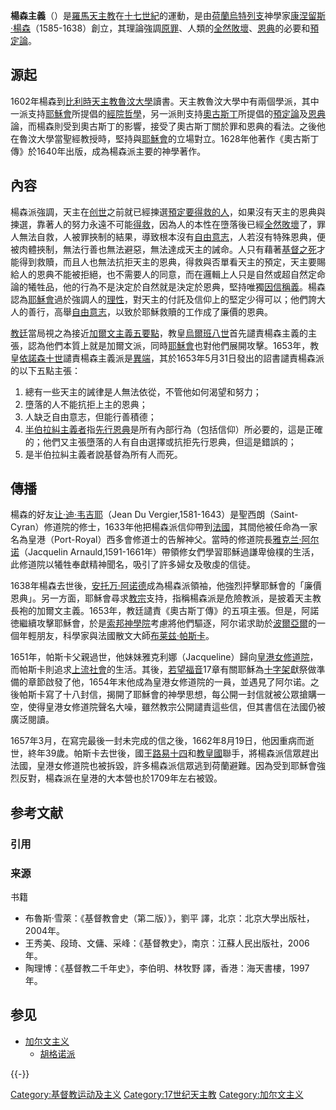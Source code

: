 {{Redirect2|詹森主義|美國總統[[林登·詹森|林登·詹森]]的外交政策|詹森主義 (外交)}}

{{noteTA
|1 = zh:加爾文; zh-hk:加爾文; zh-tw:喀爾文; zh-hans:加尔文;
}}
'''楊森主義'''（{{lang-en|Jansenism}}）是[[羅馬天主教|羅馬天主教]]在[[十七世紀|十七世紀]]的運動，是由[[荷蘭|荷蘭]][[烏特列支|烏特列支]]神學家[[康内留斯·詹森|康涅留斯·楊森]]（1585-1638）創立，其理論強調[[原罪|原罪]]、人類的[[全然敗壞|全然敗壞]]、[[恩典|恩典]]的必要和[[預定論|預定論]]。

== 源起 == 
1602年楊森到[[比利時|比利時]][[天主教魯汶大學|天主教魯汶大學]]讀書。天主教魯汶大學中有兩個學派，其中一派支持[[耶穌會|耶穌會]]所提倡的[[經院哲學|經院哲學]]，另一派則支持[[奧古斯丁|奧古斯丁]]所提倡的[[預定論|預定論]]及[[恩典|恩典]]論，而楊森則受到奧古斯丁的影響，接受了奧古斯丁關於罪和恩典的看法。之後他在魯汶大學當聖經教授時，堅持與[[耶穌會|耶穌會]]的立場對立。1628年他著作《奧古斯丁傳》於1640年出版，成為楊森派主要的神學著作。

== 內容 ==
楊森派強調，天主在[[创世记|创世]]之前就已經揀選[[天選之人|預定要得救的人]]，如果沒有天主的恩典與揀選，靠著人的努力永遠不可能[[得救|得救]]，因為人的本性在墮落後已經[[全然敗壞|全然敗壞]]了，罪人無法自救，人被罪挾制的結果，導致根本沒有[[自由意志|自由意志]]，人若沒有特殊恩典，便被肉體挾制，無法行善也無法避惡，無法達成天主的誡命。人只有藉著[[耶穌受難|基督之死]]才能得到救贖，而且人也無法抗拒天主的恩典，得救與否單看天主的預定，天主要賜給人的恩典不能被拒絕，也不需要人的同意，而在邏輯上人只是自然或超自然定命論的犧牲品，他的行為不是決定於自然就是決定於恩典，堅持唯獨[[因信稱義|因信稱義]]。楊森認為[[耶穌會|耶穌會]]過於強調人的[[理性|理性]]，對天主的付託及信仰上的堅定少得可以；他們誇大人的善行，高舉[[自由意志|自由意志]]，以致於耶穌救贖的工作成了廉價的恩典。

[[教廷|教廷]]當局視之為接近[[加爾文主義五要點|加爾文主義五要點]]，教皇[[烏爾班八世|烏爾班八世]]首先譴責楊森主義的主張，認為他們本質上就是加爾文派，同時[[耶穌會|耶穌會]]也對他們展開攻擊。1653年，教皇[[依諾森十世|依諾森十世]]譴責楊森主義派是[[異端|異端]]，其於1653年5月31日發出的詔書譴責楊森派的以下五點主張：
#總有一些天主的誡律是人無法依從，不管他如何渴望和努力；
#墮落的人不能抗拒上主的恩典；
#人缺乏自由意志，但能行善積德；
#[[半伯拉糾主義|半伯拉糾主義者]]指[[先行恩典|先行恩典]]是所有內部行為（包括信仰）所必要的，這是正確的；他們又主張墮落的人有自由選擇或抗拒先行恩典，但這是錯誤的；
#是半伯拉糾主義者說基督為所有人而死。

== 傳播 == 

楊森的好友[[让‧迪‧韦吉耶|让‧迪‧韦吉耶]]（Jean Du Vergier,1581-1643）是聖西朗（Saint-Cyran）修道院的修士，1633年他把楊森派信仰帶到[[法國|法國]]，其間他被任命為一家名為皇港（Port-Royal）西多會修道士的告解神父。當時的修道院長[[雅克兰‧阿尔诺|雅克兰‧阿尔诺]]（Jacquelin Arnauld,1591-1661年）帶領修女們學習耶穌過謙卑儉樸的生活，此修道院以犧牲奉獻精神聞名，吸引了許多婦女及敬虔的信徒。

1638年楊森去世後，[[安托万·阿诺德|安托万·阿诺德]]成為楊森派領袖，他強烈抨擊耶穌會的「廉價恩典」。另一方面，耶穌會尋求[[教宗|教宗]]支持，指稱楊森派是危險教派，是披着天主教長袍的加爾文主義。1653年，教廷譴責《奧古斯丁傳》的五項主張。但是，阿諾徳繼續攻擊耶穌會，於是[[索邦神學院|索邦神學院]]考慮將他們驅逐，阿尔诺求助於[[波爾亞爾|波爾亞爾]]的一個年輕朋友，科學家與法國散文大師[[布莱兹·帕斯卡|布莱兹·帕斯卡]]。

1651年，帕斯卡父親過世，他妹妹雅克利娜（Jacqueline）歸向[[皇港修道院|皇港女修道院]]，而帕斯卡則追求[[上流社會|上流社會]]的生活。其後，[[約翰福音|若望福音]]17章有關耶穌為[[十字架|十字架]]獻祭做準備的章節啟發了他，1654年末他成為皇港女修道院的一員，並遇見了阿尔诺。之後帕斯卡寫了十八封信，揭開了耶穌會的神學思想，每公開一封信就被公眾搶購一空，使得皇港女修道院聲名大噪，雖然教宗公開譴責這些信，但其書信在法國仍被廣泛閱讀。

1657年3月，在寫完最後一封未完成的信之後，1662年8月19日，他因重病而逝世，終年39歲。帕斯卡去世後，國王[[路易十四|路易十四]]和[[教皇國|教皇國]]聯手，將楊森派信眾趕出法國，皇港女修道院也被拆毀，許多楊森派信眾逃到荷蘭避難。因為受到耶穌會強烈反對，楊森派在皇港的大本營也於1709年左右被毀。

== 参考文献 ==
=== 引用 === 
{{Reflist}}

=== 来源 ===
; 书籍
* 布魯斯‧雪萊：《基督教會史（第二版）》，劉平 譯，北京：北京大學出版社，2004年。
* 王秀美、段琦、文傭、采峰：《基督教史》，南京：江蘇人民出版社，2006年。
* 陶理博：《基督教二千年史》，李伯明、林牧野 譯，香港：海天書樓，1997年。

== 参见 ==
{{Portal box|基督教|天主教}}
* [[加尔文主义|加尔文主义]]
** [[胡格诺派|胡格诺派]]

{{-}}
{{天主教会史}}

{{Authority control}}

[[Category:基督教运动及主义|Category:基督教运动及主义]]
[[Category:17世纪天主教|Category:17世纪天主教]]

[[Category:加尔文主义|Category:加尔文主义]]